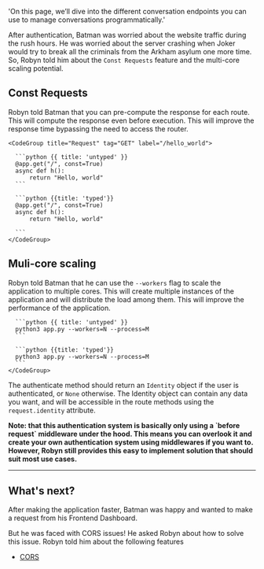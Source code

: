 
  'On this page, we’ll dive into the different conversation endpoints you can use to manage conversations programmatically.'

After authentication, Batman was worried about the website traffic during the rush hours. He was worried about the server crashing when Joker would try to break all the criminals from the Arkham asylum one more time. So, Robyn told him about the `Const Requests` feature and the multi-core scaling potential.


## Const Requests


Robyn told Batman that you can pre-compute the response for each route. This will compute the response even before execution. This will improve the response time bypassing the need to access the router.


<Row>
<Col>
</Col>
  <Col sticky>

    <CodeGroup title="Request" tag="GET" label="/hello_world">

      ```python {{ title: 'untyped' }}
      @app.get("/", const=True)
      async def h():
          return "Hello, world"
      ```

      ```python {{title: 'typed'}}
      @app.get("/", const=True)
      async def h():
          return "Hello, world"

      ```
    </CodeGroup>
  </Col>
</Row>

## Muli-core scaling

Robyn told Batman that he can use the `--workers` flag to scale the application to multiple cores. This will create multiple instances of the application and will distribute the load among them. This will improve the performance of the application.


<Row>

  <Col>

  </Col>
  <Col sticky>
    <CodeGroup title="Request">

      ```python {{ title: 'untyped' }}
      python3 app.py --workers=N --process=M
      ```

      ```python {{title: 'typed'}}
      python3 app.py --workers=N --process=M
      ```
    </CodeGroup>
  </Col>

The authenticate method should return an `Identity` object if the user is authenticated, or `None` otherwise. The Identity object can contain any data you want, and will be accessible in the route methods using the `request.identity` attribute.

<b>
  Note: that this authentication system is basically only using a `before request` middleware under the hood. This means you can overlook it and create your own authentication system using middlewares if you want to. However, Robyn still provides this easy to implement solution that should suit most use cases.
</b>


</Row>

--- 

## What's next?

After making the application faster, Batman was happy and wanted to make a request from his Frontend Dashboard.

But he was faced with CORS issues! He asked Robyn about how to solve this issue. Robyn told him about the following features

- [CORS](/documentation/api_reference/cors)

